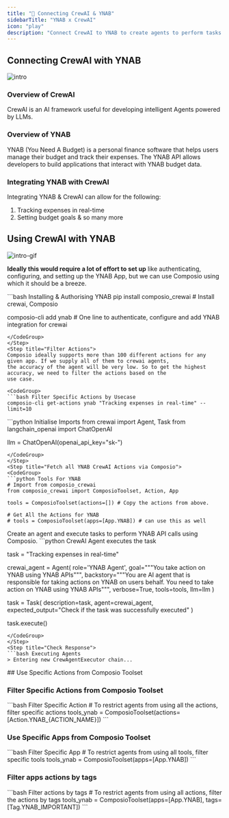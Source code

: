 ```yaml
---
title: "🚀 Connecting CrewAI & YNAB"
sidebarTitle: "YNAB x CrewAI"
icon: "play"
description: "Connect CrewAI to YNAB to create agents to perform tasks using natural language"
---
```


## Connecting CrewAI with YNAB
![intro](/media/intro.jpg)

### Overview of CrewAI

CrewAI is an AI framework useful for developing intelligent Agents powered by LLMs.

### Overview of YNAB

YNAB (You Need A Budget) is a personal finance software that helps users manage their budget and track their expenses. The YNAB API allows developers to build applications that interact with YNAB budget data.

### Integrating YNAB with CrewAI

Integrating YNAB & CrewAI can allow for the following:

1. Tracking expenses in real-time
2. Setting budget goals
& so many more

## Using CrewAI with YNAB
![intro-gif](/media/intro.gif)
<Steps>
<Step title="Setting Up the Environment">

**Ideally this would require a lot of effort to set up** like authenticating, configuring, and setting up the YNAB App, but we can use Composio using which it should be a breeze.

<CodeGroup>
```bash Installing & Authorising YNAB
pip install composio_crewai # Install crewai, Composio 

composio-cli add ynab # One line to authenticate, configure and add YNAB integration for crewai
```
</CodeGroup>
</Step>
<Step title="Filter Actions">
Composio ideally supports more than 100 different actions for any given app. If we supply all of them to crewai agents, 
the accuracy of the agent will be very low. So to get the highest accuracy, we need to filter the actions based on the 
use case.

<CodeGroup>
```bash Filter Specific Actions by Usecase
composio-cli get-actions ynab "Tracking expenses in real-time" --limit=10
```
</CodeGroup>

</Step>
<Step title="Import Base Packages">

<CodeGroup>
```python Initialise Imports
from crewai import Agent, Task
from langchain_openai import ChatOpenAI

llm = ChatOpenAI(openai_api_key="sk-<OPENAI KEY>")
```
</CodeGroup>
</Step>
<Step title="Fetch all YNAB CrewAI Actions via Composio">
<CodeGroup>
```python Tools For YNAB
# Import from composio_crewai
from composio_crewai import ComposioToolset, Action, App

tools = ComposioToolset(actions=[]) # Copy the actions from above. 

# Get All the Actions for YNAB
# tools = ComposioToolset(apps=[App.YNAB]) # can use this as well
```
</CodeGroup>
</Step>
<Step title="Execute the Agent">
Create an agent and execute tasks to perform YNAB API calls using Composio. 
<CodeGroup>
```python CrewAI Agent executes the task

task = "Tracking expenses in real-time"

crewai_agent = Agent(
    role='YNAB Agent',
    goal="""You take action on YNAB using YNAB APIs""",
    backstory="""You are AI agent that is responsible for taking actions on YNAB on users behalf. You need to take action on YNAB using YNAB APIs""",
    verbose=True,
    tools=tools,
    llm=llm
)

task = Task(
    description=task,
    agent=crewai_agent,
    expected_output="Check if the task was successfully executed"
)

task.execute()
```
</CodeGroup>
</Step>
<Step title="Check Response">
```bash Executing Agents
> Entering new CrewAgentExecutor chain...
```
</Step>
</Steps>
## Use Specific Actions from Composio Toolset

### Filter Specific Actions from Composio Toolset

<CodeGroup>
```bash Filter Specific Action
# To restrict agents from using all the actions, filter specific actions
tools_ynab = ComposioToolset(actions=[Action.YNAB_{ACTION_NAME}])
```
</CodeGroup>

### Use Specific Apps from Composio Toolset
<CodeGroup>
```bash Filter Specific App
# To restrict agents from using all tools, filter specific tools
tools_ynab = ComposioToolset(apps=[App.YNAB])
```
</CodeGroup>

### Filter apps actions by tags 
<CodeGroup>
```bash Filter actions by tags
# To restrict agents from using all actions, filter the actions by tags
tools_ynab = ComposioToolset(apps=[App.YNAB], tags=[Tag.YNAB_IMPORTANT])
```
</CodeGroup>